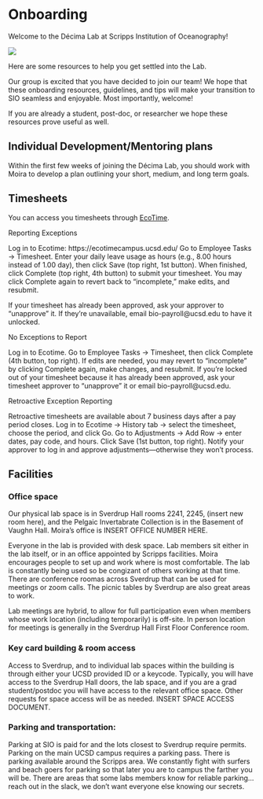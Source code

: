 # Onboarding {#onboarding}

Welcome to the Décima Lab at Scripps Institution of Oceanography!

![](img/welcome-gif.gif)

Here are some resources to help you get settled into the Lab.  

Our group is excited that you have decided to join our team! We hope that these onboarding resources, guidelines, and tips will make your transition to SIO seamless and enjoyable. Most importantly, welcome!  

If you are already a student, post-doc, or researcher we hope these resources prove useful as well.  

## Individual Development/Mentoring plans

Within the first few weeks of joining the Décima Lab, you should work with Moira to develop a plan outlining your short, medium, and long term goals.

## Timesheets

You can access you timesheets through [EcoTime](https://ecotimecampus.ucsd.edu/).

Reporting Exceptions

Log in to Ecotime: https://ecotimecampus.ucsd.edu/
Go to Employee Tasks → Timesheet.
Enter your daily leave usage as hours (e.g., 8.00 hours instead of 1.00 day), then click Save (top right, 1st button).
When finished, click Complete (top right, 4th button) to submit your timesheet.
You may click Complete again to revert back to “incomplete,” make edits, and resubmit.

If your timesheet has already been approved, ask your approver to “unapprove” it. If they’re unavailable, email bio-payroll@ucsd.edu to have it unlocked.

No Exceptions to Report

Log in to Ecotime.
Go to Employee Tasks → Timesheet, then click Complete (4th button, top right).
If edits are needed, you may revert to “incomplete” by clicking Complete again, make changes, and resubmit.
If you’re locked out of your timesheet because it has already been approved, ask your timesheet approver to “unapprove” it or email bio-payroll@ucsd.edu.

Retroactive Exception Reporting

Retroactive timesheets are available about 7 business days after a pay period closes.
Log in to Ecotime → History tab → select the timesheet, choose the period, and click Go.
Go to Adjustments → Add Row → enter dates, pay code, and hours.
Click Save (1st button, top right).
Notify your approver to log in and approve adjustments—otherwise they won’t process.

## Facilities

### Office space

Our physical lab space is in Sverdrup Hall rooms 2241, 2245, (insert new room here), and the Pelgaic Invertabrate Collection is in the Basement of Vaughn Hall. Moira's office is INSERT OFFICE NUMBER HERE. 

Everyone in the lab is provided with desk space. Lab members sit either in the lab itself, or in an office appointed by Scripps facilities. Moira encourages people to set up and work where is most comfortable. The lab is constantly being used so be congizant of others working at that time. There are conference roomas across Sverdrup that can be used for meetings or zoom calls. The picnic tables by Sverdrup are also great areas to work.  

Lab meetings are hybrid, to allow for full participation even when members whose work location (including temporarily) is off-site. In person location for meetings is generally in the Sverdrup Hall First Floor Conference room. 

### Key card building & room access

Access to Sverdrup, and to individual lab spaces within the building is through either your UCSD provided ID or a keycode. Typically, you will have access to the Sverdrup Hall doors, the lab space, and if you are a grad student/postdoc you will have access to the relevant office space. Other requests for space access will be as needed. INSERT SPACE ACCESS DOCUMENT. 

### Parking and transportation: 
Parking at SIO is paid for and the lots closest to Sverdrup require permits. Parking on the main UCSD campus requires a parking pass. There is parking available around the Scripps area. We constantly fight with surfers and beach goers for parking so that later you are to campus the farther you will be. There are areas that some labs members know for reliable parking... reach out in the slack, we don't want everyone else knowing our secrets. 
